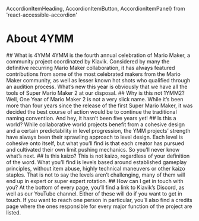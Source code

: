 AccordionItemHeading,
AccordionItemButton,
AccordionItemPanel} from 'react-accessible-accordion'

# About 4YMM


<Accordion>
<AccordionItem>
<AccordionItemHeading>
<AccordionItemButton>
## What is 4YMM
</AccordionItemButton>
</AccordionItemHeading>
<AccordionItemPanel>
4YMM is the fourth annual celebration of Mario Maker, a community project coordinated by Kiavik. Considered by many the definitive recurring Mario Maker collaboration, it has always featured contributions from some of the most celebrated makers from the Mario Maker community, as well as lesser known hot shots who qualified through an audition process. What’s new this year is obviously that we have all the tools of Super Mario Maker 2 at our disposal.
</AccordionItemPanel>
</AccordionItem>

<AccordionItem>
<AccordionItemHeading>
<AccordionItemButton>
## Why is this not 1YMM2?
</AccordionItemButton>
</AccordionItemHeading>
<AccordionItemPanel>
Well, One Year of Mario Maker 2 is not a very slick name. While it’s been more than four years since the release of the first Super Mario Maker, it was decided the best course of action would be to continue the traditional naming convention. And hey, it hasn’t been five years yet!
</AccordionItemPanel>
</AccordionItem>

<AccordionItem>
<AccordionItemHeading>
<AccordionItemButton>
## Is this a world?
</AccordionItemButton>
</AccordionItemHeading>
<AccordionItemPanel>
While collaborative world projects benefit from a cohesive design and a certain predictability in level progression, the YMM projects’ strength have always been their sprawling approach to level design. Each level is cohesive onto itself, but what you’ll find is that each creator has pursued and cultivated their own limit pushing mechanics. So you’ll never know what’s next.
</AccordionItemPanel>
</AccordionItem>

<AccordionItem>
<AccordionItemHeading>
<AccordionItemButton>
## Is this kaizo?
</AccordionItemButton>
</AccordionItemHeading>
<AccordionItemPanel>
This is not kaizo, regardless of your definition of the word. What you’ll find is levels based around established gameplay principles, without item abuse, highly technical maneuvers or other kaizo staples. That is not to say the levels aren’t challenging, many of them will end up in expert or super expert rotation.
</AccordionItemPanel>
</AccordionItem>

<AccordionItem>
<AccordionItemHeading>
<AccordionItemButton>
## How can I get in touch with you?
</AccordionItemButton>
</AccordionItemHeading>
<AccordionItemPanel>
At the bottom of every page, you’ll find a link to Kiavik’s Discord, as well as our YouTube channel. Either of these will do if you want to get in touch. If you want to reach one person in particular, you’ll also find a credits page where the ones responsible for every major function of the project are listed.
</AccordionItemPanel>
</AccordionItem>
</Accordion>